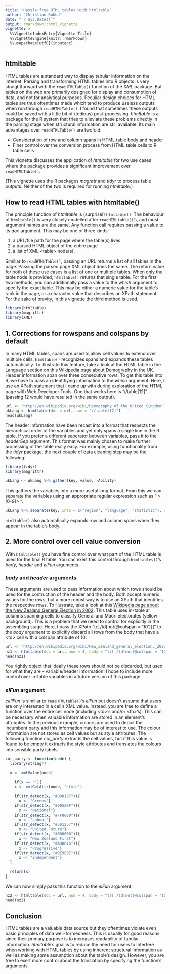 ```yaml
---
title: "Hassle-free HTML tables with htmltable"
author: "Christian Rubba"
date: "`r Sys.Date()`"
output: rmarkdown::html_vignette
vignette: >
  %\VignetteIndexEntry{Vignette Title}
  %\VignetteEngine{knitr::rmarkdown}
  %\usepackage[utf8]{inputenc}
---
```


## htmltable
HTML tables are a standard way to display tabular information on the internet. Parsing and transforming HTML tables into R objects is very straightforward with the `readHTMLTable()` function of the *XML* package. But tables on the web are primarily designed for display and consumption of data, and not for analytical purposes. Peculiar design choices for HTML tables are thus oftentimes made which tend to produce useless outputs when run through `readHTMLTable()`. I found that sometimes these outputs could be saved with a little bit of (tedious) post-processing. *htmltable* is a package for the R system that tries to alleviate these problems directly in the parsing stage when structural information are still available. Its main advantages over `readHTMLTable()` are twofold:

- Consideration of row and column spans in HTML table body and header
- Finer control over the conversion process from HTML table cells to R table cells

This vignette discusses the application of *htmltable* for two use cases where the package provides a significant improvement over `readHTMLTable()`. 

(This vignette uses the R packages *magrittr* and *tidyr* to process table outputs. Neither of the two is required for running *htmltable*.)

## How to read HTML tables with htmltable()
The principle function of *htmltable* is (surprise!) `htmltable()`. The behaviour of `htmltable()` is very closely modelled after `readHTMLtable()`'s, and most argument names are the same. Any function call requires passing a value to its _doc_ argument. This may be one of three kinds:

1. a URL/file path for the page where the table(s) lives
2. a parsed HTML object of the entire page
3. a list of XML \<table\> node(s).

Similiar to `readHTMLTable()`, passing an URL returns a list of all tables in the page. Passing the parsed page XML object does the same. The return value for both of these use cases is a list of one or multiple tables. When only the table node is provided, `htmltable()` returns that single table. For the first two methods, you can additionally pass a value to the _which_ argument to specify the exact table. This may be either a numeric value for the table's rank in the page, or a character value that describes an XPath statement. For the sake of brevity, in this vignette the third method is used. 

```r
library(htmltable)
library(magrittr)
library(XML)
```


## 1. Corrections for rowspans and colspans by default
In many HTML tables, spans are used to allow cell values to extend over multiple cells. `htmltable()` recognizes spans and expands these tables automatically. To illustrate this feature, take a look at the HTML table in the Language section on this [Wikipedia page about Demography in the UK](en.wikipedia.org/wiki/Demography_of_the_United_Kingdom.html#Languages). Header information span over three consecutive rows. To get this table into R, we have to pass an identifiying information to the _which_ argument. Here, I use an XPath statement that I came up with during exploration of the HTML page with Web Developer Tools. One that works here is "//table[12]" (passing 12 would have resulted in the same output). 

```r
url <- "http://en.wikipedia.org/wiki/Demography_of_the_United_Kingdom"
ukLang <- htmltable(doc = url, num = "//table[12]")
head(ukLang)
```

The header information have been recast into a format that respects the hierarchical order of the variables and yet only spans a single line in the R table. If you prefer a different seperator between variables, pass it to the _headerSep_ argument. This format was mainly chosen to make further processing of the table really easy. For example, using functionality from the *tidyr* package, the next couple of data cleaning step may be the following:

```r
library(tidyr)
library(magrittr)

ukLang <- ukLang %>% gather(key, value, -Ability)
```

This gathers the variables into a more useful long format. From this we can separate the variables using an appropriate regular expression such as " >[0-9]> ". 

```r
ukLang %>% separate(key, into = c("region", "language", "statistic"), sep = " >[0-9]> ") %>% head
```

`htmltable()` also automatically expands row and column spans when they appear in the table's body. 

## 2. More control over cell value conversion
With `htmltable()` you have fine control over what part of the HTML table is used for the final R table. You can exert this control through `htmltables()`'s _body_, _header_ and _elFun_ arguments. 

### _body_ and _header_ arguments
These arguments are used to pass information about which rows should be used for the contruction of the header and the body. Both accept numeric values for the rows, but a more robust way is to use an XPath that identifies the respective rows. To illustrate, take a look at this [Wikipedia page about the New Zealand General Election in 2002](http://en.wikipedia.org/wiki/New_Zealand_general_election,_2002#Electorate_results). This table uses in-table all columns spanning cells to classify General and Maori electorates (yellow background). This is a problem that we need to control for explicitly in the assembling stage. Here, I pass the XPath "tr[./td[not(@colspan = '10')]]" to the _body_ argument to explicitly discard all rows from the body that have a \<td\> cell with a colspan attribute of 10:

```r
url <- "http://en.wikipedia.org/wiki/New_Zealand_general_election,_2002"
nz1 <- htmltable(doc = url, num = 4, body = "tr[./td[not(@colspan = '10')]]")
head(nz1)
```



You rightly object that ideally these rows should not be discarded, but used for what they are -- variable/header information! I hope to include more control over in-table variables in a future version of this package.

### _elFun_ argument
_cellFun_ is similiar to `readHTMLtable()`'s _elFun_ but doesn't assume that users are only interested in a cell's XML value. Instead, you  are free to define a function over the entire cell node (including \<td\>'s and/or \<th\>'s). This can be necessary when valuable information are stored in an element's attributes. In the previous example, colours are used to depict the incumbent party and this information may be of interest to use. The colour information are not stored as cell values but as style attributes. The following function _col\_party_ extracts the cell values, but if this value is found to be empty it extracts the style attributes and translates the colours into sensible party labels:

```r
col_party <- function(node) {
  library(stringr)
  
  x <- xmlValue(node)

	if(x == ""){
    x <- xmlGetAttr(node, "style")
    
    if(str_detect(x, "#098137")){
      x <- "Greens"}
    if(str_detect(x, "#00529F")){
      x <- "National"}
    if(str_detect(x, "#FF0000")){
      x <- "Labour"}
    if(str_detect(x, "#501557")){
      x <- "United Future"}
    if(str_detect(x, "#000000")){
      x <- "New Zealand First"}
    if(str_detect(x, "#AB0616")){
      x <- "Progressive"}
    if(str_detect(x, "#9E9E9E")){
      x <- "independent"}
  }
  
  return(x)
}
```

We can now simply pass this function to the _elFun_ argument:

```r
nz2 <- htmltable(doc = url, num = 4, body = "tr[./td[not(@colspan = '10')]]", elFun = col_party)
head(nz2)
```


## Conclusion
HTML tables are a valuable data source but they oftentimes violate even basic principles of data well-formedness. This is usually for good reasons since their primary purpose is to increases readability of tabular information. *htmltable*'s goal is to reduce the need for users to interfere when working with HTML tables by using inherent structural information as well as making some assumption about the table's design. However, you are free to exert more control about the translation by specifying the function's arguments. 
